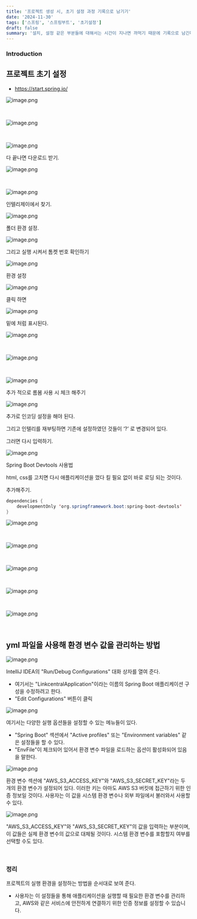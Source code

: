 ```yaml
---
title: '프로젝트 생성 시, 초기 설정 과정 기록으로 남기기'
date: '2024-11-30'
tags: ['스프링', '스프링부트', '초기설정']
draft: false
summary: '설치, 설정 같은 부분들에 대해서는 시간이 지나면 까먹기 때문에 기록으로 남긴다'
---
```


### Introduction

<TOCInline toc={props.toc} exclude="Introduction" />




## 프로젝트 초기 설정

- https://start.spring.io/

![image.png](/static/images/이미지84.png)

<br/>

![image.png](/static/images/이미지85.png)

<br/>

![image.png](/static/images/이미지86.png)



다 끝나면 다운로드 받기.


![image.png](/static/images/이미지87.png)


<br/>

![image.png](/static/images/이미지88.png)



인텔리제이에서 찾기.


![image.png](/static/images/이미지89.png)


폴더 환경 설정.

![image.png](/static/images/이미지90.png)


그리고 실행 시켜서 톰켓 번호 확인하기


![image.png](/static/images/이미지91.png)


환경 설정


![image.png](/static/images/이미지92.png)


클릭 하면


![image.png](/static/images/이미지93.png)



밑에 처럼 표시된다.

![image.png](/static/images/이미지94.png)


<br/>


![image.png](/static/images/이미지95.png)

<br/>


![image.png](/static/images/이미지96.png)



추가 적으로 롬봄 사용 시 체크 해주기

![image.png](/static/images/이미지97.png)




추가로 인코딩 설정을 해야 된다.

그리고 인텔리를 재부팅하면 기존에 설정하였던 것들이 ‘?’ 로 변경되어 있다.

그러면 다시 입력하기.

![image.png](/static/images/이미지98.png)



Spring Boot Devtools 사용법

html, css를 고치면 다시 애플리케이션을 껐다 킬 필요 없이 바로 로딩 되는 것이다.



추가해주기.

```java
dependencies {
    developmentOnly 'org.springframework.boot:spring-boot-devtools'
}
````

![image.png](/static/images/이미지99.png)

<br/>


![image.png](/static/images/이미지100.png)


<br/>

![image.png](/static/images/이미지101.png)



<br/>


![image.png](/static/images/이미지102.png)



<br/>


![image.png](/static/images/이미지103.png)

<br/>

## yml 파일을 사용해 환경 변수 값을 관리하는 방법

![image.png](/static/images/이미지104.png)


IntelliJ IDEA의 "Run/Debug Configurations" 대화 상자를 열여 준다.
- 여기서는 "LinkcentralApplication"이라는 이름의 Spring Boot 애플리케이션 구성을 수정하려고 한다.
- "Edit Configurations" 버튼이 클릭

![image.png](/static/images/이미지105.png)




여기서는 다양한 실행 옵션들을 설정할 수 있는 메뉴들이 있다.
- "Spring Boot" 섹션에서 "Active profiles" 또는 "Environment variables" 같은 설정들을 할 수 있다.
- "EnvFile"이 체크되어 있어서 환경 변수 파일을 로드하는 옵션이 활성화되어 있음을 말한다.


![image.png](/static/images/이미지106.png)



환경 변수 섹션에 "AWS_S3_ACCESS_KEY"와 "AWS_S3_SECRET_KEY"라는 두 개의 환경 변수가 설정되어 있다.
이러한 키는 아마도 AWS S3 버킷에 접근하기 위한 인증 정보일 것이다.
사용자는 이 값을 시스템 환경 변수나 외부 파일에서 불러와서 사용할 수 있다.



![image.png](/static/images/이미지107.png)


"AWS_S3_ACCESS_KEY"와 "AWS_S3_SECRET_KEY"의 값을 입력하는 부분이며, 이 값들은 실제 환경 변수의 값으로 대체될 것이다.
시스템 환경 변수를 포함할지 여부를 선택할 수도 있다.



<br/>



### 정리
프로젝트의 실행 환경을 설정하는 방법을 순서대로 보여 준다.
- 사용자는 이 설정들을 통해 애플리케이션을 실행할 때 필요한 환경 변수를 관리하고, AWS와 같은 서비스에 안전하게 연결하기 위한 인증 정보를 설정할 수 있습니다.





